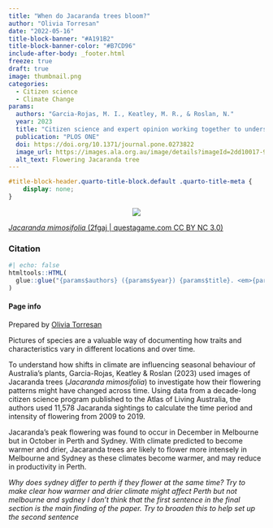 ```yaml
---
title: "When do Jacaranda trees bloom?"
author: "Olivia Torresan"
date: "2022-05-16"
title-block-banner: "#A191B2"
title-block-banner-color: "#B7CD96"
include-after-body: _footer.html
freeze: true
draft: true
image: thumbnail.png
categories:
  - Citizen science
  - Climate Change
params:
  authors: "Garcia-Rojas, M. I., Keatley, M. R., & Roslan, N."
  year: 2023
  title: "Citizen science and expert opinion working together to understand the impacts of climate change"
  publication: "PLOS ONE"
  doi: https://doi.org/10.1371/journal.pone.0273822
  image_url: https://images.ala.org.au/image/details?imageId=2dd10017-9042-4e9c-8980-b4e578101f81
  alt_text: Flowering Jacaranda tree
---
```


<!-- remove metadata section -->

```css
#title-block-header.quarto-title-block.default .quarto-title-meta {
    display: none;
}
```


<!-- Side panel -->

:::{.column-page}

:::{.paper-side-column}

<center>
:::{.col-image layout-ncol=1 style="margin-left: auto; margin-right: auto;"}
<!-- add image url -->
<img src="https://ala-images.s3.ap-southeast-2.amazonaws.com/store/1/8/f/1/2dd10017-9042-4e9c-8980-b4e578101f81/original" class="rounded"/></img>
:::
</center>

::: figure-caption
<!-- edit caption -->
[*Jacaranda mimosifolia* (2fgaj | questagame.com CC BY NC 3.0)](https://images.ala.org.au/image/details?imageId=2dd10017-9042-4e9c-8980-b4e578101f81)
:::

### Citation
```r
#| echo: false
htmltools::HTML(
  glue::glue("{params$authors} ({params$year}) {params$title}. <em>{params$publication}</em> <a href='{params$doi}' target='_blank'>{params$doi}</a>")
)
```


#### Page info
Prepared by 
[Olivia Torresan](https://labs.ala.org.au/people/Torresan_Olivia/)


:::


<!-- Main panel description -->

::: {.paper-main-column}
Pictures of species are a valuable way of documenting how traits and characteristics vary in different locations and over time.

To understand how shifts in climate are influencing seasonal behaviour of Australia’s plants, Garcia-Rojas, Keatley & Roslan (2023) used images of Jacaranda trees (*Jacaranda mimosifolia*) to investigate how their flowering patterns might have changed across time. Using data from a decade-long citizen science program published to the Atlas of Living Australia, the authors used 11,578 Jacaranda sightings to calculate the time period and intensity of flowering from 2009 to 2019.

Jacaranda's peak flowering was found to occur in December in Melbourne but in October in Perth and Sydney. With climate predicted to become warmer and drier,  Jacaranda trees are likely to flower more intensely in Melbourne and Sydney as these climates become warmer, and may reduce in productivity in Perth.

*Why does sydney differ to perth if they flower at the same time? Try to make clear how warmer and drier climate might affect Perth but not melbourne and sydney*
*I don't think that the first sentence in the final section is the main finding of the paper. Try to broaden this to help set up the second sentence*
:::

:::

